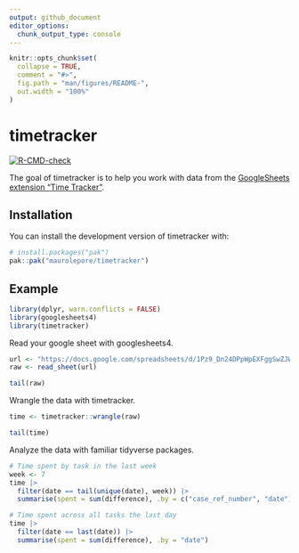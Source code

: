 ```yaml
---
output: github_document
editor_options: 
  chunk_output_type: console
---
```


<!-- README.md is generated from README.Rmd. Please edit that file -->

```r
knitr::opts_chunk$set(
  collapse = TRUE,
  comment = "#>",
  fig.path = "man/figures/README-",
  out.width = "100%"
)
```

# timetracker

<!-- badges: start -->
[![R-CMD-check](https://github.com/maurolepore/timetracker/actions/workflows/R-CMD-check.yaml/badge.svg)](https://github.com/maurolepore/timetracker/actions/workflows/R-CMD-check.yaml)
<!-- badges: end -->

The goal of timetracker is to help you work with data from the [GoogleSheets
extension "Time
Tracker"](https://workspace.google.com/marketplace/app/time_tracker/182790105381).

## Installation

You can install the development version of timetracker with:

```r
# install.packages("pak")
pak::pak("maurolepore/timetracker")
```

## Example

```r
library(dplyr, warn.conflicts = FALSE)
library(googlesheets4)
library(timetracker)
```

Read your google sheet with googlesheets4.

```r
url <- "https://docs.google.com/spreadsheets/d/1Pz9_Dn24DPpWpEXFggSwZJWSp0DHtYbgpeS1_90KtEA/edit?usp=sharing"
raw <- read_sheet(url)

tail(raw)
```

Wrangle the data with timetracker.

```r
time <- timetracker::wrangle(raw)

tail(time)
```

Analyze the data with familiar tidyverse packages.

```r
# Time spent by task in the last week
week <- 7
time |>
  filter(date == tail(unique(date), week)) |>
  summarise(spent = sum(difference), .by = c("case_ref_number", "date"))

# Time spent across all tasks the last day
time |>
  filter(date == last(date)) |>
  summarise(spent = sum(difference), .by = "date")
```
